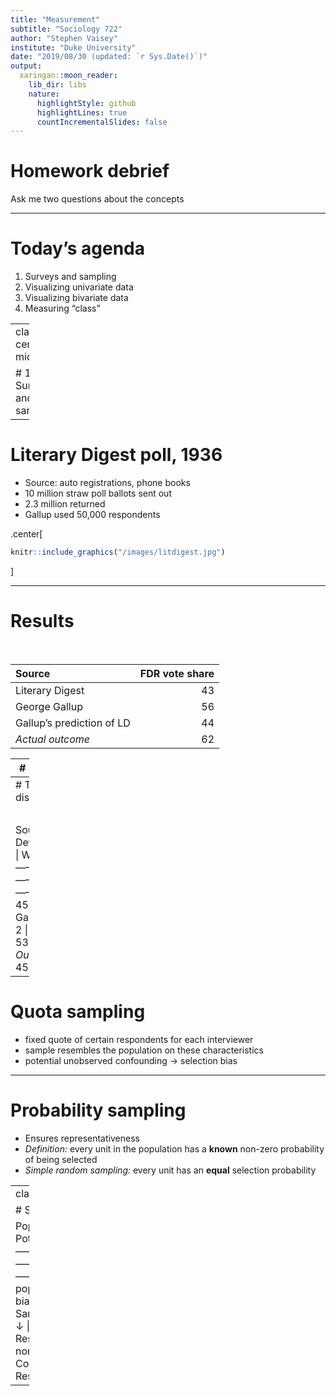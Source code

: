 ```yaml
---
title: "Measurement"
subtitle: "Sociology 722"
author: "Stephen Vaisey"
institute: "Duke University"
date: "2019/08/30 (updated: `r Sys.Date()`)"
output:
  xaringan::moon_reader:
    lib_dir: libs
    nature:
      highlightStyle: github
      highlightLines: true
      countIncrementalSlides: false
---
```


# Homework debrief

Ask me two questions about the concepts

---

# Today's agenda

1. Surveys and sampling
2. Visualizing univariate data
3. Visualizing bivariate data
4. Measuring "class"

---
class: center, middle

# 1. Surveys and sampling

---

# Literary Digest poll, 1936

- Source: auto registrations, phone books
- 10 million straw poll ballots sent out
- 2.3 million returned
- Gallup used 50,000 respondents

.center[

```r
knitr::include_graphics("/images/litdigest.jpg")

```
]

---

# Results

$~$

Source                     |  FDR vote share  |
:--------------------------|-----------------:|
Literary Digest            |              43
George Gallup              |              56
Gallup's prediction of LD  |              44
*Actual outcome*           |              62

---
# 1948 Election

```r
knitr::include_graphics("/images/truman.jpg")

```

---
# The polling disaster

$~$

Source           | Truman| Dewey|Thurmond | Wallace
:----------------|------:|-----:|--------:|--------:|
Crossley         |  45   |  50  |     2   |     3
Gallup           |  44   |  50  |     2   |     4
Roper            |  38   |  53  |     5   |     4
*Actual Outcome* |  50   |  45  |     3   |     2

---
# Quota sampling

- fixed quote of certain respondents for each interviewer
- sample resembles the population on these characteristics
- potential unobserved confounding $\rightarrow$ selection bias

---

# Probability sampling
- Ensures representativeness
- *Definition:* every unit in the population has a **known** non-zero probability of being selected
- *Simple random sampling:* every unit has an **equal** selection probability

---
class:smaller

# Sources of Bias
 
 Population                         |     Sample              |      Potential Bias   |
:----------------------------------:|:-----------------------:|:---------------------:|
  Target population                 |                         |
  $\downarrow$                      |                         |    Frame bias
  Frame population $\rightarrow$    |   Sample                |    *Sampling bias*
                                    |   $\downarrow$          |    Unit non-response
                                    |   Respondents           |
                                    |   $\downarrow$          |    Item non-response
                                    |   Completed items       |   
                                    |                         |    Response bias
                                    
---


